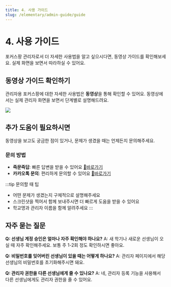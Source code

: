 ```yaml
---
title: 4. 사용 가이드
slug: /elementary/admin-guide/guide
---
```



# 4. 사용 가이드

포커스팡 관리자로서 더 자세한 사용법을 알고 싶으시다면, 동영상 가이드를 확인해보세요. 실제 화면을 보면서 따라하실 수 있어요.

## 동영상 가이드 확인하기

관리자용 포커스팡에 대한 자세한 사용법은 **동영상**을 통해 확인할 수 있어요.
동영상에서는 실제 관리자 화면을 보면서 단계별로 설명해드려요.

<Image src="/img/kr/elementary/admin/04-01.jpg" size="lg" />

## 추가 도움이 필요하시면

동영상을 보고도 궁금한 점이 있거나, 문제가 생겼을 때는 언제든지 문의해주세요.

### 문의 방법

- **즉문즉답**: 빠른 답변을 받을 수 있어요 [🔗바로가기](https://focuspang.com/ask.html)
- **카카오톡 문의**: 편리하게 문의할 수 있어요 [🔗바로가기](https://pf.kakao.com/_xjxgGDxj)

:::tip 문의할 때 팁

- 어떤 문제가 생겼는지 구체적으로 설명해주세요
- 스크린샷을 찍어서 함께 보내주시면 더 빠르게 도움을 받을 수 있어요
- 학교명과 관리자 이름을 함께 알려주세요
  :::

## 자주 묻는 질문

**Q: 선생님 계정 승인은 얼마나 자주 확인해야 하나요?**
A: 새 학기나 새로운 선생님이 오실 때 자주 확인해주세요. 보통 주 1-2회 정도 확인하시면 좋아요.

**Q: 비밀번호를 잊어버린 선생님이 있을 때는 어떻게 하나요?**
A: 관리자 페이지에서 해당 선생님의 비밀번호를 초기화해주시면 돼요.

**Q: 관리자 권한을 다른 선생님에게 줄 수 있나요?**
A: 네, 관리자 등록 기능을 사용해서 다른 선생님에게도 관리자 권한을 줄 수 있어요.
